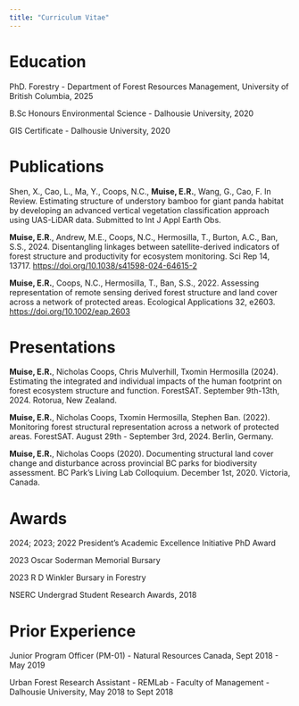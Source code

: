 ```yaml
---
title: "Curriculum Vitae"
---
```


# Education

PhD. Forestry - Department of Forest Resources Management, University of British Columbia, 2025

B.Sc Honours Environmental Science - Dalhousie University, 2020

GIS Certificate - Dalhousie University, 2020

# Publications

Shen, X., Cao, L., Ma, Y., Coops, N.C., **Muise, E.R.**, Wang, G., Cao, F. In Review. Estimating structure of understory bamboo for giant panda habitat by developing an advanced vertical vegetation classification approach using UAS-LiDAR data. Submitted to Int J Appl Earth Obs.

**Muise, E.R**., Andrew, M.E., Coops, N.C., Hermosilla, T., Burton, A.C., Ban, S.S., 2024. Disentangling linkages between satellite-derived indicators of forest structure and productivity for ecosystem monitoring. Sci Rep 14, 13717. <https://doi.org/10.1038/s41598-024-64615-2>

**Muise, E.R.**, Coops, N.C., Hermosilla, T., Ban, S.S., 2022. Assessing representation of remote sensing derived forest structure and land cover across a network of protected areas. Ecological Applications 32, e2603. <https://doi.org/10.1002/eap.2603>

# Presentations

**Muise, E.R.**, Nicholas Coops, Chris Mulverhill, Txomin Hermosilla (2024). Estimating the integrated and individual impacts of the human footprint on forest ecosystem structure and function. ForestSAT. September 9th-13th, 2024. Rotorua, New Zealand.

**Muise, E.R.**, Nicholas Coops, Txomin Hermosilla, Stephen Ban. (2022). Monitoring forest structural representation across a network of protected areas. ForestSAT. August 29th - September 3rd, 2024. Berlin, Germany.

**Muise, E.R.**, Nicholas Coops (2020). Documenting structural land cover change and disturbance across provincial BC parks for biodiversity assessment. BC Park's Living Lab Colloquium. December 1st, 2020. Victoria, Canada.

# Awards

2024; 2023; 2022 President's Academic Excellence Initiative PhD Award

2023 Oscar Soderman Memorial Bursary

2023 R D Winkler Bursary in Forestry

NSERC Undergrad Student Research Awards, 2018

# Prior Experience

Junior Program Officer (PM-01) - Natural Resources Canada, Sept 2018 - May 2019

Urban Forest Research Assistant - REMLab - Faculty of Management - Dalhousie University, May 2018 to Sept 2018

# 

